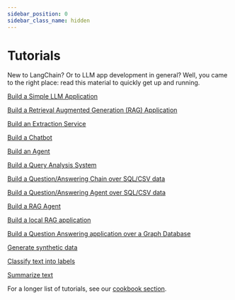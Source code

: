 ```yaml
---
sidebar_position: 0
sidebar_class_name: hidden
---
```

# Tutorials

New to LangChain? 
Or to LLM app development in general? 
Well, you came to the right place: read this material to quickly get up and running.

[Build a Simple LLM Application](/docs/tutorials/llm_chain)

[Build a Retrieval Augmented Generation (RAG) Application](/docs/tutorials/rag)

[Build an Extraction Service](/docs/tutorials/extraction)

[Build a Chatbot](/docs/tutorials/chatbot)

[Build an Agent](/docs/tutorials/agents)

[Build a Query Analysis System](/docs/tutorials/query_analysis)

[Build a Question/Answering Chain over SQL/CSV data](/docs/tutorials/sql_chain)

[Build a Question/Answering Agent over SQL/CSV data](/docs/tutorials/sql_agent)

[Build a RAG Agent](/docs/tutorials/rag_agent)

[Build a local RAG application](/docs/tutorials/local_rag)

[Build a Question Answering application over a Graph Database](/docs/tutorials/graph)

[Generate synthetic data](/docs/tutorials/data_generation)

[Classify text into labels](/docs/tutorials/classification)

[Summarize text](/docs/tutorials/summarization)


For a longer list of tutorials, see our [cookbook section](https://github.com/langchain-ai/langchain/tree/master/cookbook).

